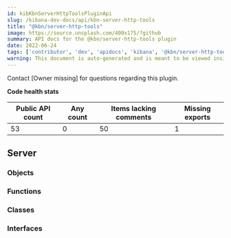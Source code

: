 ```yaml
---
id: kibKbnServerHttpToolsPluginApi
slug: /kibana-dev-docs/api/kbn-server-http-tools
title: "@kbn/server-http-tools"
image: https://source.unsplash.com/400x175/?github
summary: API docs for the @kbn/server-http-tools plugin
date: 2022-06-24
tags: ['contributor', 'dev', 'apidocs', 'kibana', '@kbn/server-http-tools']
warning: This document is auto-generated and is meant to be viewed inside our experimental, new docs system. Reach out in #docs-engineering for more info.
---
```




Contact [Owner missing] for questions regarding this plugin.

**Code health stats**

| Public API count  | Any count | Items lacking comments | Missing exports |
|-------------------|-----------|------------------------|-----------------|
| 53 | 0 | 50 | 1 |

## Server

### Objects
<DocDefinitionList data={kbnServerHttpToolsObj.server.objects}/>

### Functions
<DocDefinitionList data={kbnServerHttpToolsObj.server.functions}/>

### Classes
<DocDefinitionList data={kbnServerHttpToolsObj.server.classes}/>

### Interfaces
<DocDefinitionList data={kbnServerHttpToolsObj.server.interfaces}/>

